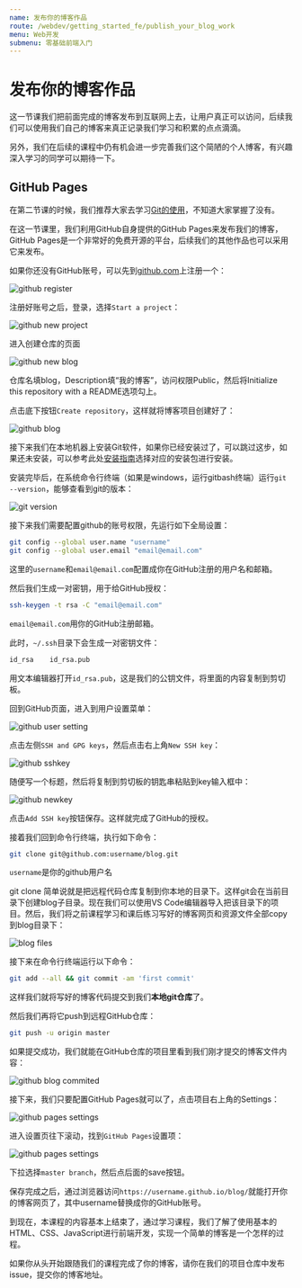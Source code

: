 ```yaml
---
name: 发布你的博客作品
route: /webdev/getting_started_fe/publish_your_blog_work
menu: Web开发
submenu: 零基础前端入门
---
```


# 发布你的博客作品

这一节课我们把前面完成的博客发布到互联网上去，让用户真正可以访问，后续我们可以使用我们自己的博客来真正记录我们学习和积累的点点滴滴。

另外，我们在后续的课程中仍有机会进一步完善我们这个简陋的个人博客，有兴趣深入学习的同学可以期待一下。

## GitHub Pages

在第二节课的时候，我们推荐大家去学习[Git的使用](https://www.liaoxuefeng.com/wiki/0013739516305929606dd18361248578c67b8067c8c017b000)，不知道大家掌握了没有。

在这一节课里，我们利用GitHub自身提供的GitHub Pages来发布我们的博客，GitHub Pages是一个非常好的免费开源的平台，后续我们的其他作品也可以采用它来发布。

如果你还没有GitHub账号，可以先到[github.com](https://github.com/)上注册一个：

![github register](public/github-register.jpg)

注册好账号之后，登录，选择`Start a project`：

![github new project](public/github-new-project2.jpg)

进入创建仓库的页面

![github new blog](public/github-new-blog2.jpg)

仓库名填blog，Description填“我的博客”，访问权限Public，然后将Initialize this repository with a README选项勾上。

点击底下按钮`Create repository`，这样就将博客项目创建好了：

![github blog](public/github-blog.jpg)

接下来我们在本地机器上安装Git软件，如果你已经安装过了，可以跳过这步，如果还未安装，可以参考此处[安装指南](https://git-scm.com/book/zh/v1/%E8%B5%B7%E6%AD%A5-%E5%AE%89%E8%A3%85-Git)选择对应的安装包进行安装。

安装完毕后，在系统命令行终端（如果是windows，运行gitbash终端）运行`git --version`，能够查看到git的版本：

![git version](public/git-version.jpg)

接下来我们需要配置github的账号权限，先运行如下全局设置：

```bash
git config --global user.name "username"
git config --global user.email "email@email.com"
```

这里的`username`和`email@email.com`配置成你在GitHub注册的用户名和邮箱。

然后我们生成一对密钥，用于给GitHub授权：

```bash
ssh-keygen -t rsa -C "email@email.com"
```

`email@email.com`用你的GitHub注册邮箱。

此时，`~/.ssh`目录下会生成一对密钥文件：

```bash
id_rsa    id_rsa.pub
```

用文本编辑器打开`id_rsa.pub`，这是我们的公钥文件，将里面的内容复制到剪切板。

回到GitHub页面，进入到用户设置菜单：

![github user setting](public/github-user-setting2.jpg)

点击左侧`SSH and GPG keys`，然后点击右上角`New SSH key`：

![github sshkey](public/github-sshkeys2.jpg)

随便写一个标题，然后将复制到剪切板的钥匙串粘贴到key输入框中：

![github newkey](public/github-newkey2.jpg)

点击`Add SSH key`按钮保存。这样就完成了GitHub的授权。

接着我们回到命令行终端，执行如下命令：

```bash
git clone git@github.com:username/blog.git
```

`username`是你的github用户名

git clone 简单说就是把远程代码仓库复制到你本地的目录下。这样git会在当前目录下创建blog子目录。现在我们可以使用VS Code编辑器导入把该目录下的项目。然后，我们将之前课程学习和课后练习写好的博客网页和资源文件全部copy到blog目录下：

![blog files](public/blog-files.jpg)

接下来在命令行终端运行以下命令：

```bash
git add --all && git commit -am 'first commit'
```

这样我们就将写好的博客代码提交到我们**本地git仓库**了。

然后我们再将它push到远程GitHub仓库：

```bash
git push -u origin master
```

如果提交成功，我们就能在GitHub仓库的项目里看到我们刚才提交的博客文件内容：

![github blog commited](public/github-blog-commited.jpg)

接下来，我们只要配置GitHub Pages就可以了，点击项目右上角的Settings：

![github pages settings](public/github-pages-settings.jpg)

进入设置页往下滚动，找到`GitHub Pages`设置项：

![github pages settings](public/github-pages-setting3.jpg)

下拉选择`master branch`，然后点后面的save按钮。

保存完成之后，通过浏览器访问`https://username.github.io/blog/`就能打开你的博客网页了，其中username替换成你的GitHub账号。

到现在，本课程的内容基本上结束了，通过学习课程，我们了解了使用基本的HTML、CSS、JavaScript进行前端开发，实现一个简单的博客是一个怎样的过程。

如果你从头开始跟随我们的课程完成了你的博客，请你在我们的项目仓库中发布issue，提交你的博客地址。
